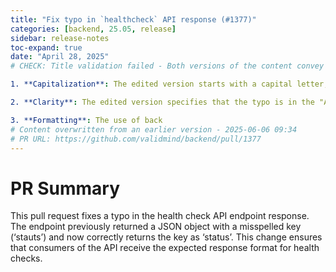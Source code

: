 ```yaml
---
title: "Fix typo in `healthcheck` API response (#1377)"
categories: [backend, 25.05, release]
sidebar: release-notes
toc-expand: true
date: "April 28, 2025"
# CHECK: Title validation failed - Both versions of the content convey the same basic message, but the edited content is clearer and more polished. Here are some specific improvements in the edited version:

1. **Capitalization**: The edited version starts with a capital letter, which is standard for the beginning of a sentence or statement.

2. **Clarity**: The edited version specifies that the typo is in the "API response," which is more precise than just "endpoint response."

3. **Formatting**: The use of back
# Content overwritten from an earlier version - 2025-06-06 09:34
# PR URL: https://github.com/validmind/backend/pull/1377
---
```


# PR Summary

This pull request fixes a typo in the health check API endpoint response. The endpoint previously returned a JSON object with a misspelled key ('stauts') and now correctly returns the key as 'status'. This change ensures that consumers of the API receive the expected response format for health checks.